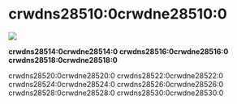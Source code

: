# crwdns28510:0crwdne28510:0

<p style={{ "text-align": "center" }}>
  <img src=crwdns36762:0crwdne36762:0 />
  <br />
</p>

**crwdns28514:0crwdne28514:0 crwdns28516:0crwdne28516:0 crwdns28518:0crwdne28518:0**

crwdns28520:0crwdne28520:0 crwdns28522:0crwdne28522:0 crwdns28524:0crwdne28524:0 crwdns28526:0crwdne28526:0 crwdns28528:0crwdne28528:0 crwdns28530:0crwdne28530:0
